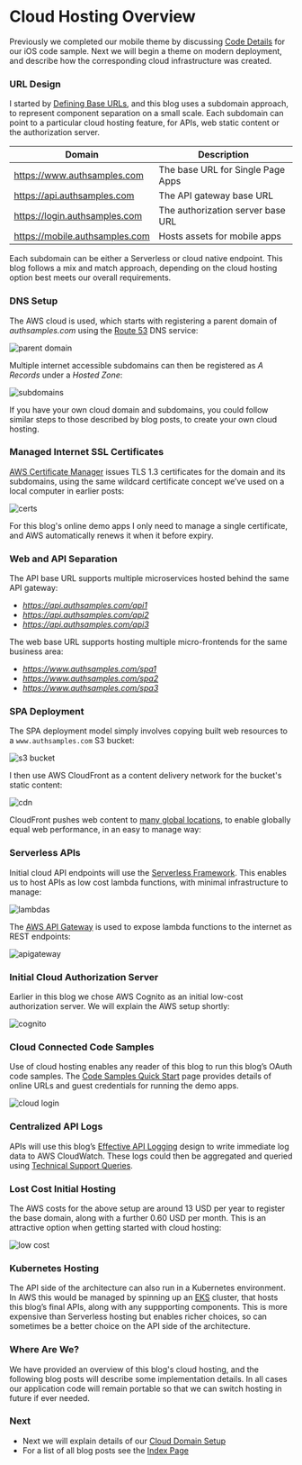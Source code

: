 # Cloud Hosting Overview

Previously we completed our mobile theme by discussing <a href='ios-code-sample-coding-key-points.mdx'>Code Details</a> for our iOS code sample. Next we will begin a theme on modern deployment, and describe how the corresponding cloud infrastructure was created.

### URL Design

I started by <a href='oauth-infrastructure-setup.mdx'>Defining Base URLs</a>, and this blog uses a subdomain approach, to represent component separation on a small scale. Each subdomain can point to a particular cloud hosting feature, for APIs, web static content or the authorization server.

| Domain | Description |
| ------ | ----------- |
| https://www.authsamples.com | The base URL for Single Page Apps |
| https://api.authsamples.com | The API gateway base URL |
| https://login.authsamples.com | The authorization server base URL |
| https://mobile.authsamples.com | Hosts assets for mobile apps |

Each subdomain can be either a Serverless or cloud native endpoint. This blog follows a mix and match approach, depending on the cloud hosting option best meets our overall requirements.

### DNS Setup

The AWS cloud is used, which starts with registering a parent domain of *authsamples.com* using the [Route 53](https://aws.amazon.com/route53/) DNS service:

![parent domain](../images/580/parent-domain.jpg)

Multiple internet accessible subdomains can then be registered as *A Records* under a *Hosted Zone*:

![subdomains](../images/580/subdomains.jpg)

If you have your own cloud domain and subdomains, you could follow similar steps to those described by blog posts, to create your own cloud hosting.

### Managed Internet SSL Certificates

[AWS Certificate Manager](https://aws.amazon.com/certificate-manager/) issues TLS 1.3 certificates for the domain and its subdomains, using the same wildcard certificate concept we’ve used on a local computer in earlier posts:

![certs](../images/580/certs.jpg)

For this blog's online demo apps I only need to manage a single certificate, and AWS automatically renews it when it before expiry.

### Web and API Separation

The API base URL supports multiple microservices hosted behind the same API gateway:

- *https://api.authsamples.com/api1*
- *https://api.authsamples.com/api2*
- *https://api.authsamples.com/api3*

The web base URL supports hosting multiple micro-frontends for the same business area:

- *https://www.authsamples.com/spa1*
- *https://www.authsamples.com/spa2*
- *https://www.authsamples.com/spa3*

### SPA Deployment

The SPA deployment model simply involves copying built web resources to a `www.authsamples.com` S3 bucket:

![s3 bucket](../images/580/s3-bucket.jpg)

I then use AWS CloudFront as a content delivery network for the bucket's static content:

![cdn](../images/580/cdn.jpg)

CloudFront pushes web content to [many global locations](https://aws.amazon.com/cloudfront/features), to enable globally equal web performance, in an easy to manage way:

### Serverless APIs

Initial cloud API endpoints will use the [Serverless Framework](https://serverless.com/framework). This enables us to host APIs as low cost lambda functions, with minimal infrastructure to manage:

![lambdas](../images/580/lambdas.jpg)

The [AWS API Gateway](https://aws.amazon.com/api-gateway/) is used to expose lambda functions to the internet as REST endpoints:

![apigateway](../images/580/apigateway.jpg)

### Initial Cloud Authorization Server

Earlier in this blog we chose AWS Cognito as an initial low-cost authorization server. We will explain the AWS setup shortly:

![cognito](../images/580/cognito.jpg)

### Cloud Connected Code Samples

Use of cloud hosting enables any reader of this blog to run this blog’s OAuth code samples. The <a href='quick-start.mdx'>Code Samples Quick Start</a> page provides details of online URLs and guest credentials for running the demo apps.

<div className='smallimage'>
    <img src='../images/580/cloud-login.jpg' alt='cloud login' />
</div>

### Centralized API Logs

APIs will use this blog’s <a href='effective-api-logging.mdx'>Effective API Logging</a> design to write immediate log data to AWS CloudWatch. These logs could then be aggregated and queried using <a href='api-technical-support-analysis.mdx'>Technical Support Queries</a>.

### Lost Cost Initial Hosting

The AWS costs for the above setup are around 13 USD per year to register the base domain, along with a further 0.60 USD per month. This is an attractive option when getting started with cloud hosting:

![low cost](../images/580/low-cost.jpg)

### Kubernetes Hosting

The API side of the architecture can also run in a Kubernetes environment. In AWS this would be managed by spinning up an [EKS](https://docs.aws.amazon.com/whitepapers/latest/overview-deployment-options/amazon-elastic-kubernetes-service.html) cluster, that hosts this blog’s final APIs, along with any suppporting components. This is more expensive than Serverless hosting but enables richer choices, so can sometimes be a better choice on the API side of the architecture.

### Where Are We?

We have provided an overview of this blog's cloud hosting, and the following blog posts will describe some implementation details. In all cases our application code will remain portable so that we can switch hosting in future if ever needed.

### Next

- Next we will explain details of our <a href='cloud-domain-setup.mdx'>Cloud Domain Setup</a>
- For a list of all blog posts see the <a href='index.mdx'>Index Page</a>


